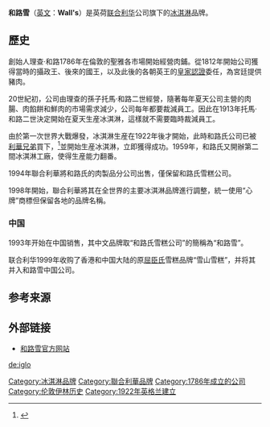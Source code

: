 {{Infobox Company
| name = 和路雪
| name_en = Wall's
| company_logo = [[File:Wall's_Logo.svg|120px]]
| president =
| founder = 
| products = 
| industry = [[食品|食品]] 
|company_type  = [[子公司|子公司]] 
| market_information =
| foundation = 1786年
| location = 
| area_served = 
| parent = [[聯合利華|聯合利華]]
| homepage = [http://www.walls.com.cn/default.aspx www.walls.com.cn]
}}
'''和路雪'''（[[英文|英文]]：'''Wall's'''）是英荷[[联合利华|联合利华]]公司旗下的[[冰淇淋|冰淇淋]]品牌。

==歷史==
創始人理查·和路1786年在倫敦的聖雅各市場開始經營肉鋪。從1812年開始公司獲得當時的攝政王、後來的國王，以及此後的各朝英王的[[皇家認證|皇家認證]]委任，為宮廷提供豬肉。

20世紀初，公司由理查的孫子托馬·和路二世經營，隨著每年夏天公司主營的肉腸、肉餡餅和鮮肉的市場需求減少，公司每年都要裁減員工。因此在1913年托馬·和路二世決定開始在夏天生産冰淇淋，這樣就不需要臨時裁減員工。

由於第一次世界大戰爆發，冰淇淋生産在1922年後才開始，此時和路氏公司已被[[利華兄弟|利華兄弟]]買下，<ref>{{cite web |url=http://www.blackcountrybugle.co.uk/chimes-driving-Walls-Ice-Cream-the50s/story-20146777-detail/story.html |title=存档副本 |accessdate=2014-08-05 |deadurl=yes |archiveurl=https://web.archive.org/web/20140810153037/http://www.blackcountrybugle.co.uk/chimes-driving-Walls-Ice-Cream-the50s/story-20146777-detail/story.html |archivedate=2014-08-10 }}</ref>並開始生産冰淇淋，立即獲得成功。1959年，和路氏又開辦第二間冰淇淋工廠，使得生産能力翻番。

1994年聯合利華將和路氏的肉製品分公司出售，僅保留和路氏雪糕公司。

1998年開始，聯合利華將其在全世界的主要冰淇淋品牌進行調整，統一使用“心牌”商標但保留各地的品牌名稱。

=== 中国 ===
1993年开始在中国销售，其中文品牌取“和路氏雪糕公司”的簡稱為“和路雪”。

联合利华1999年收购了香港和中国大陆的原[[屈臣氏|屈臣氏]]雪糕品牌“雪山雪糕”，并将其并入和路雪中国公司。

==参考来源==
{{Reflist}}

==外部链接==
*[https://web.archive.org/web/20080708191349/http://www.walls.com.cn/ 和路雪官方网站]

{{联合利华}}
{{Authority control}}

[[Category:冰淇淋品牌|Category:冰淇淋品牌]]
[[Category:聯合利華品牌|Category:聯合利華品牌]]
[[Category:1786年成立的公司|Category:1786年成立的公司]]
[[Category:伦敦伊林历史|Category:伦敦伊林历史]]
[[Category:1922年英格兰建立|Category:1922年英格兰建立]]

[[de:iglo|de:iglo]]